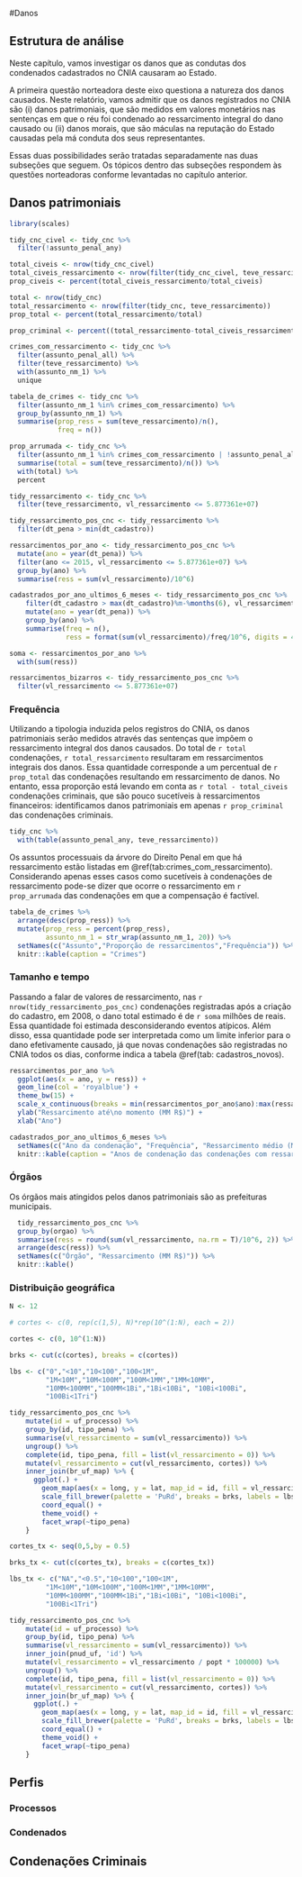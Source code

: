 #Danos

## Estrutura de análise

Neste capítulo, vamos investigar os danos que as condutas dos condenados cadastrados no CNIA causaram ao Estado.

A primeira questão norteadora deste eixo questiona a natureza dos danos causados. Neste relatório, vamos admitir que os danos registrados no CNIA são (i) danos patrimoniais, que são medidos em valores monetários nas sentenças em que o réu foi condenado ao ressarcimento integral do dano causado ou (ii) danos morais, que são máculas na reputação do Estado causadas pela má conduta dos seus representantes.

Essas duas possibilidades serão tratadas separadamente nas duas subseções que seguem. Os tópicos dentro das subseções respondem às questões norteadoras conforme levantadas no capítulo anterior.

## Danos patrimoniais

```r
library(scales)

tidy_cnc_civel <- tidy_cnc %>% 
  filter(!assunto_penal_any)

total_civeis <- nrow(tidy_cnc_civel)
total_civeis_ressarcimento <- nrow(filter(tidy_cnc_civel, teve_ressarcimento))
prop_civeis <- percent(total_civeis_ressarcimento/total_civeis)

total <- nrow(tidy_cnc)
total_ressarcimento <- nrow(filter(tidy_cnc, teve_ressarcimento))
prop_total <- percent(total_ressarcimento/total)

prop_criminal <- percent((total_ressarcimento-total_civeis_ressarcimento)/(total-total_civeis))

crimes_com_ressarcimento <- tidy_cnc %>% 
  filter(assunto_penal_all) %>% 
  filter(teve_ressarcimento) %>% 
  with(assunto_nm_1) %>%
  unique

tabela_de_crimes <- tidy_cnc %>% 
  filter(assunto_nm_1 %in% crimes_com_ressarcimento) %>% 
  group_by(assunto_nm_1) %>% 
  summarise(prop_ress = sum(teve_ressarcimento)/n(),
            freq = n())

prop_arrumada <- tidy_cnc %>% 
  filter(assunto_nm_1 %in% crimes_com_ressarcimento | !assunto_penal_all) %>%
  summarise(total = sum(teve_ressarcimento)/n()) %>% 
  with(total) %>% 
  percent

tidy_ressarcimento <- tidy_cnc %>% 
  filter(teve_ressarcimento, vl_ressarcimento <= 5.877361e+07)

tidy_ressarcimento_pos_cnc <- tidy_ressarcimento %>% 
  filter(dt_pena > min(dt_cadastro))

ressarcimentos_por_ano <- tidy_ressarcimento_pos_cnc %>% 
  mutate(ano = year(dt_pena)) %>% 
  filter(ano <= 2015, vl_ressarcimento <= 5.877361e+07) %>% 
  group_by(ano) %>% 
  summarise(ress = sum(vl_ressarcimento)/10^6)

cadastrados_por_ano_ultimos_6_meses <- tidy_ressarcimento_pos_cnc %>% 
    filter(dt_cadastro > max(dt_cadastro)%m-%months(6), vl_ressarcimento <= 5.877361e+07) %>% 
    mutate(ano = year(dt_pena)) %>% 
    group_by(ano) %>% 
    summarise(freq = n(),
              ress = format(sum(vl_ressarcimento)/freq/10^6, digits = 4))

soma <- ressarcimentos_por_ano %>% 
  with(sum(ress))

ressarcimentos_bizarros <- tidy_ressarcimento_pos_cnc %>% 
  filter(vl_ressarcimento <= 5.877361e+07)

```

### Frequência

Utilizando a tipologia induzida pelos registros do CNIA, os danos patrimoniais serão medidos através das sentenças que impõem o ressarcimento integral dos danos causados. Do total de `r total` condenações, `r total_ressarcimento` resultaram em ressarcimentos integrais dos danos. Essa quantidade corresponde a um percentual de `r prop_total` das condenações resultando em ressarcimento de danos. No entanto, essa proporção está levando em conta as `r total - total_civeis` condenações criminais, que são pouco sucetíveis à ressarcimentos financeiros: identificamos danos patrimoniais em apenas `r prop_criminal` das condenações criminais. 

```r
tidy_cnc %>% 
  with(table(assunto_penal_any, teve_ressarcimento))
```

Os assuntos processuais da árvore do Direito Penal em que há ressarcimento estão listadas em \@ref(tab:crimes_com_ressarcimento). Considerando apenas esses casos como sucetíveis à condenações de ressarcimento pode-se dizer que ocorre o ressarcimento em `r prop_arrumada` das condenações em que a compensação é factível.

```r
tabela_de_crimes %>% 
  arrange(desc(prop_ress)) %>% 
  mutate(prop_ress = percent(prop_ress),
         assunto_nm_1 = str_wrap(assunto_nm_1, 20)) %>% 
  setNames(c("Assunto","Proporção de ressarcimentos","Frequência")) %>% 
  knitr::kable(caption = "Crimes") 
```

### Tamanho e tempo

Passando a falar de valores de ressarcimento, nas `r nrow(tidy_ressarcimento_pos_cnc)` condenações registradas após a criação do cadastro, em 2008, o dano total estimado é de `r soma` milhões de reais. Essa quantidade foi estimada desconsiderando eventos atípicos. Além disso, essa quantidade pode ser interpretada como um limite inferior para o dano efetivamente causado, já que novas condenações são registradas no CNIA todos os dias, conforme indica a tabela \@ref(tab: cadastros_novos). 

```r

ressarcimentos_por_ano %>% 
  ggplot(aes(x = ano, y = ress)) +
  geom_line(col = 'royalblue') + 
  theme_bw(15) +
  scale_x_continuous(breaks = min(ressarcimentos_por_ano$ano):max(ressarcimentos_por_ano$ano)) +
  ylab("Ressarcimento até\no momento (MM R$)") + 
  xlab("Ano")

```

```r
cadastrados_por_ano_ultimos_6_meses %>% 
  setNames(c("Ano da condenação", "Frequência", "Ressarcimento médio (MM R$)")) %>% 
  knitr::kable(caption = "Anos de condenação das condenações com ressarcimento cadastradas nos últimos 6 meses.")
```

<!-- tem que fazer a conta do valor ressarcido considerando só as condenações após o começo dos registros, porque senão estaremos fazendo uma análise prospectiva -->

### Órgãos

Os órgãos mais atingidos pelos danos patrimoniais são as prefeituras municipais.

```r
  tidy_ressarcimento_pos_cnc %>% 
  group_by(orgao) %>% 
  summarise(ress = round(sum(vl_ressarcimento, na.rm = T)/10^6, 2)) %>% 
  arrange(desc(ress)) %>% 
  setNames(c("Órgão", "Ressarcimento (MM R$)")) %>% 
  knitr::kable()
```

### Distribuição geográfica

```r

N <- 12

# cortes <- c(0, rep(c(1,5), N)*rep(10^(1:N), each = 2)) 

cortes <- c(0, 10^(1:N))

brks <- cut(c(cortes), breaks = c(cortes))

lbs <- c("0","<10","10<100","100<1M",
         "1M<10M","10M<100M","100M<1MM","1MM<10MM",
         "10MM<100MM","100MM<1Bi","1Bi<10Bi", "10Bi<100Bi",
         "100Bi<1Tri")

tidy_ressarcimento_pos_cnc %>%
    mutate(id = uf_processo) %>%
    group_by(id, tipo_pena) %>%
    summarise(vl_ressarcimento = sum(vl_ressarcimento)) %>%
    ungroup() %>% 
    complete(id, tipo_pena, fill = list(vl_ressarcimento = 0)) %>% 
    mutate(vl_ressarcimento = cut(vl_ressarcimento, cortes)) %>% 
    inner_join(br_uf_map) %>% {
      ggplot(.) +
        geom_map(aes(x = long, y = lat, map_id = id, fill = vl_ressarcimento), color = 'gray30', map = ., data = .) +
        scale_fill_brewer(palette = 'PuRd', breaks = brks, labels = lbs, name = 'Valor do ressarcimento') + 
        coord_equal() +
        theme_void() +
        facet_wrap(~tipo_pena)
    }
```

```r

cortes_tx <- seq(0,5,by = 0.5)

brks_tx <- cut(c(cortes_tx), breaks = c(cortes_tx))

lbs_tx <- c("NA","<0.5","10<100","100<1M",
         "1M<10M","10M<100M","100M<1MM","1MM<10MM",
         "10MM<100MM","100MM<1Bi","1Bi<10Bi", "10Bi<100Bi",
         "100Bi<1Tri")

tidy_ressarcimento_pos_cnc %>%
    mutate(id = uf_processo) %>%
    group_by(id, tipo_pena) %>%
    summarise(vl_ressarcimento = sum(vl_ressarcimento)) %>%
    inner_join(pnud_uf, 'id') %>%
    mutate(vl_ressarcimento = vl_ressarcimento / popt * 100000) %>%
    ungroup() %>% 
    complete(id, tipo_pena, fill = list(vl_ressarcimento = 0)) %>% 
    mutate(vl_ressarcimento = cut(vl_ressarcimento, cortes)) %>% 
    inner_join(br_uf_map) %>% {
      ggplot(.) +
        geom_map(aes(x = long, y = lat, map_id = id, fill = vl_ressarcimento), color = 'gray30', map = ., data = .) +
        scale_fill_brewer(palette = 'PuRd', breaks = brks, labels = lbs, name = 'Ressarcimento per capita') + 
        coord_equal() +
        theme_void() +
        facet_wrap(~tipo_pena)
    }

```

## Perfis

### Processos



### Condenados

## Condenações Criminais
